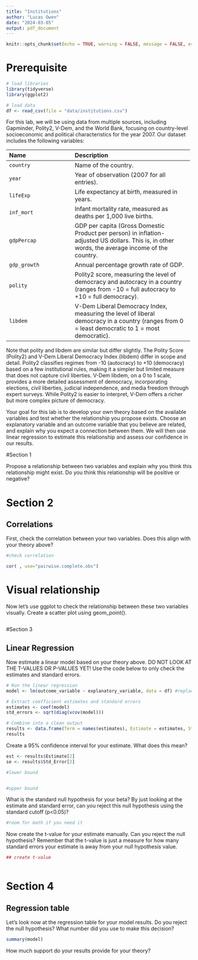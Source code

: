 ```yaml
---
title: "Institutions"
author: "Lucas Owen"
date: "2024-03-05"
output: pdf_document
---
```


```r
knitr::opts_chunk$set(echo = TRUE, warning = FALSE, message = FALSE, error = FALSE)
```

# Prerequisite
```r

# load libraries
library(tidyverse)
library(ggplot2)

# load data
df <- read_csv(file = "data/institutions.csv")
```


For this lab, we will be using data from multiple sources, including Gapminder, Polity2, V-Dem, and the World Bank, focusing on country-level socioeconomic and political characteristics for the year 2007. Our dataset includes the following variables:

 -------------------------------- ----------------------------------------------------------
 Name                             Description
 -------------------------------- ----------------------------------------------------------
 `country`                        Name of the country.
 
 `year`                           Year of observation (2007 for all entries).
 
 `lifeExp`                        Life expectancy at birth, measured in years.
 
 `inf_mort`                       Infant mortality rate, measured as deaths per 1,000 live births.
 
 `gdpPercap`                      GDP per capita (Gross Domestic Product per person) in inflation-adjusted US dollars. This is, in other words, the average income of the country.
 
 `gdp_growth`                     Annual percentage growth rate of GDP.
 
 `polity`                         Polity2 score, measuring the level of democracy and autocracy in a country 
                                  (ranges from -10 = full autocracy to +10 = full democracy).
 
 `libdem`                         V-Dem Liberal Democracy Index, measuring the level of liberal democracy in a country 
                                  (ranges from 0 = least democratic to 1 = most democratic).
 
 -------------------------------------------------------------------------------------------

Note that polity and libdem are similar but differ slightly. The Polity Score (Polity2) and V-Dem Liberal Democracy Index (libdem) differ in scope and detail. Polity2 classifies regimes from -10 (autocracy) to +10 (democracy) based on a few institutional rules, making it a simpler but limited measure that does not capture civil liberties. V-Dem libdem, on a 0 to 1 scale, provides a more detailed assessment of democracy, incorporating elections, civil liberties, judicial independence, and media freedom through expert surveys. While Polity2 is easier to interpret, V-Dem offers a richer but more complex picture of democracy.


Your goal for this lab is to develop your own theory based on the available variables and test whether the relationship you propose exists. Choose an explanatory variable and an outcome variable that you believe are related, and explain why you expect a connection between them. We will then use linear regression to estimate this relationship and assess our confidence in our results.


#Section 1

Propose a relationship between two variables and explain why you think this relationship might exist. Do you think this relationship will be positive or negative?


# Section 2

## Correlations

First, check the correlation between your two variables. Does this align with your theory above?

```r

#check correlation

cor( , use="pairwise.complete.obs")

```

# Visual relationship

Now let's use ggplot to check the relationship between these two variables visually. Create a scatter plot using geom_point().

```r



```


#Section 3

## Linear Regression

Now estimate a linear model based on your theory above. DO NOT LOOK AT THE T-VALUES OR P-VALUES YET! Use the code below to only check the estimates and standard errors.

```r

# Run the linear regression
model <- lm(outcome_variable ~ explanatory_variable, data = df) #replace with your variables

# Extract coefficient estimates and standard errors
estimates <- coef(model)
std_errors <- sqrt(diag(vcov(model)))

# Combine into a clean output
results <- data.frame(Term = names(estimates), Estimate = estimates, Std_Error = std_errors)
results

```


Create a 95% confidence interval for your estimate. What does this mean?

```r

est <- results$Estimate[2]
se <- results$Std_Error[2]

#lower bound


#upper bound


```


What is the standard null hypothesis for your beta? By just looking at the estimate and standard error, can you reject this null hypothesis using the standard cutoff (p<0.05)?

```r
#room for math if you need it


```


Now create the t-value for your estimate manually. Can you reject the null hypothesis? Remember that the t-value is just a measure for how many standard errors your estimate is away from your null hypothesis value.

```r

## create t-value



```


# Section 4

## Regression table

Let's look now at the regression table for your model results. Do you reject the null hypothesis? What number did you use to make this decision?

```r

summary(model)

```


How much support do your results provide for your theory?



